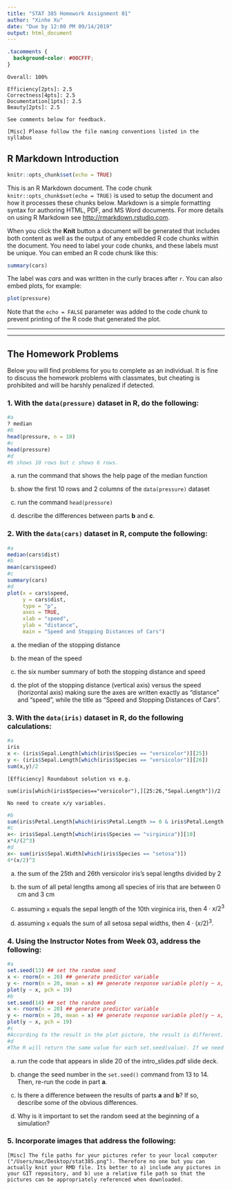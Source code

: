 ```yaml
---
title: "STAT 385 Homework Assignment 01"
author: "Xinhe Xu"
date: "Due by 12:00 PM 09/14/2019"
output: html_document
---
```


```css
.tacomments {
  background-color: #00CFFF;
}
```

```remark
Overall: 100%

Efficiency[2pts]: 2.5
Correctness[4pts]: 2.5
Documentation[1pts]: 2.5
Beauty[2pts]: 2.5

See comments below for feedback.
```

```remark
[Misc] Please follow the file naming conventions listed in the syllabus
```

## R Markdown Introduction

```r
knitr::opts_chunk$set(echo = TRUE)
```

This is an R Markdown document. The code chunk `knitr::opts_chunk$set(echo = TRUE)` is used to setup the document and how it processes these chunks below. Markdown is a simple formatting syntax for authoring HTML, PDF, and MS Word documents. For more details on using R Markdown see <http://rmarkdown.rstudio.com>.

When you click the **Knit** button a document will be generated that includes both content as well as the output of any embedded R code chunks within the document. You need to label your code chunks, and these labels must be unique. You can embed an R code chunk like this:

```r
summary(cars)
```

The label was *cars* and was written in the curly braces after `r`. You can also embed plots, for example:

```r
plot(pressure)
```

Note that the `echo = FALSE` parameter was added to the code chunk to prevent printing of the R code that generated the plot.

***

***

## The Homework Problems

Below you will find problems for you to complete as an individual. It is fine to discuss the homework problems with classmates, but cheating is prohibited and will be harshly penalized if detected.


### 1. With the `data(pressure)` dataset in R, do the following:
```r
#a
? median
#b
head(pressure, n = 10)
#c
head(pressure)
#d
#b shows 10 rows but c shows 6 rows.
```


a. run the command that shows the help page of the median function

b. show the first 10 rows and 2 columns of the `data(pressure)` dataset

c. run the command `head(pressure)`

d. describe the differences between parts **b** and **c**.

### 2. With the `data(cars)` dataset in R, compute the following:
```r
#a
median(cars$dist)
#b
mean(cars$speed)
#c
summary(cars)
#d
plot(x = cars$speed, 
     y = cars$dist, 
     type = "p", 
     axes = TRUE, 
     xlab = "speed", 
     ylab = "distance",
     main = "Speed and Stopping Distances of Cars")
```

a. the median of the stopping distance

b. the mean of the speed

c. the six number summary of both the stopping distance and speed

d. the plot of the stopping distance (vertical axis) versus the speed (horizontal axis) making sure the axes are written exactly as "distance" and "speed", while the title as "Speed and Stopping Distances of Cars".

### 3. With the `data(iris)` dataset in R, do the following calculations:

```r
#a
iris
x <- (iris$Sepal.Length[which(iris$Species == "versicolor")][25])
y <- (iris$Sepal.Length[which(iris$Species == "versicolor")][26])
sum(x,y)/2
```

```remark
[Efficiency] Roundabout solution vs e.g.

sum(iris[which(iris$Species=="versicolor"),][25:26,"Sepal.Length"])/2

No need to create x/y variables.
```

```r
#b
sum(iris$Petal.Length[which(iris$Petal.Length >= 0 & iris$Petal.Length <= 3)])
#c
x<- iris$Sepal.Length[which(iris$Species == "virginica")][10]
x*4/(2^3)
#d
x<- sum(iris$Sepal.Width[which(iris$Species == "setosa")])
4*(x/2)^3
```

a. the sum of the 25th and 26th versicolor iris's sepal lengths divided by 2

b. the sum of all petal lengths among all species of iris that are between 0 cm and 3 cm


c. assuming `x` equals the sepal length of the 10th virginica iris, then $4\cdot x/2^3$


d. assuming `x` equals the sum of all setosa sepal widths, then $4\cdot(x/2)^3$.


### 4. Using the Instructor Notes from Week 03, address the following:
```r
#a
set.seed(13) ## set the random seed
x <- rnorm(n = 20) ## generate predictor variable
y <- rnorm(n = 20, mean = x) ## generate response variable plot(y ~ x, pch = 19) ## plot (x,y) pairs
plot(y ~ x, pch = 19)
#b
set.seed(14) ## set the random seed
x <- rnorm(n = 20) ## generate predictor variable
y <- rnorm(n = 20, mean = x) ## generate response variable plot(y ~ x, pch = 19) ## plot (x,y) pairs
plot(y ~ x, pch = 19)
#c 
#According to the result in the plot picture, the result is different.
#d
#The R will return the same value for each set.seed(value). If we need to get the results to be reproducible, set the random seed is valuable.
```

a. run the code that appears in slide 20 of the intro_slides.pdf slide deck.

b. change the seed number in the `set.seed()` command from 13 to 14. Then, re-run the code in part **a**.

c. Is there a difference between the results of parts **a** and **b**? If so, describe some of the obvious differences.

d. Why is it important to set the random seed at the beginning of a simulation?

### 5. Incorporate images that address the following:

```remark
[Misc] The file paths for your pictures refer to your local computer ("/Users/mac/Desktop/stat385.png"). Therefore no one but you can actually knit your RMD file. Its better to a) include any pictures in your GIT repository, and b) use a relative file path so that the pictures can be appropriately referenced when downloaded.
```

<!--
a. a screenshot that shows your personal repo in GitHub Enterprise
![](/Users/mac/Desktop/stat385.png)
b. a screenshot of the Git terminal (or shell) open within RStudio
![](/Users/mac/Desktop/stat385 hw1.2 .png)
c. a screenshot of RStudio with the 4 panes basic such that there's a Git tab in the top right pane, and the files in the repo in the bottom right pane
![](/Users/mac/Desktop/stat385hw1.c.png)
d. the push/pull pop up window of RStudio with the final commit message of your homework submission.
![](/Users/mac/Desktop/stat385hw1.3.png)
-->